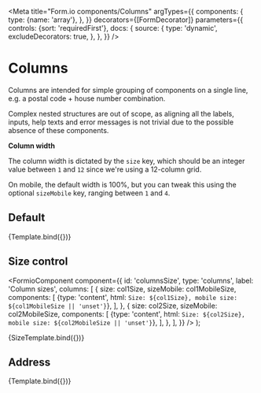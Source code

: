 

<Meta
  title="Form.io components/Columns"
  argTypes={{
    components: {
      type: {name: 'array'},
    },
  }}
  decorators={[FormDecorator]}
  parameters={{
    controls: {sort: 'requiredFirst'},
    docs: {
      source: {
        type: 'dynamic',
        excludeDecorators: true,
      },
    },
  }}
/>

# Columns

Columns are intended for simple grouping of components on a single line, e.g. a postal code + house
number combination.

Complex nested structures are out of scope, as aligning all the labels, inputs, help texts and error
messages is not trivial due to the possible absence of these components.

**Column width**

The column width is dictated by the `size` key, which should be an integer value between `1` and
`12` since we're using a 12-column grid.

On mobile, the default width is 100%, but you can tweak this using the optional `sizeMobile` key,
ranging between `1` and `4`.

## Default


<Canvas>
  <Story
    name="Default"
    args={{
      components: [
        {
          key: 'cols1',
          type: 'columns',
          label: 'Columns 1',
          columns: [
            {
              size: 4,
              components: [
                {
                  key: 'howManyDroidsDidYouDestroy',
                  type: 'textfield',
                  label: '# droids destroyed?',
                },
              ],
            },
            {
              size: 4,
              components: [
                {
                  key: 'whatAboutDroidekas',
                  type: 'textfield',
                  label: "What about Droideka's?",
                },
              ],
            },
            {
              size: 4,
              components: [
                {
                  key: 'doYouTrustYourClones',
                  type: 'textfield',
                  label: 'Do you trust your clones?',
                },
              ],
            },
          ],
        },
        {
          key: 'isTheForceTrulyWithYou',
          type: 'textfield',
          label: 'Is the force truly with you?',
          description:
            'Harum provident earum quod perferendis dolor tempora. Est ipsum molestiae dolor repellendus id omnis vel.',
        },
      ],
    }}
  >
    {Template.bind({})}
  </Story>
</Canvas>

<Props story="Default" />

## Size control

  <FormioComponent
    component={{
      id: 'columnsSize',
      type: 'columns',
      label: 'Column sizes',
      columns: [
        {
          size: col1Size,
          sizeMobile: col1MobileSize,
          components: [
            {type: 'content', html: `Size: ${col1Size}, mobile size: ${col1MobileSize || 'unset'}`},
          ],
        },
        {
          size: col2Size,
          sizeMobile: col2MobileSize,
          components: [
            {type: 'content', html: `Size: ${col2Size}, mobile size: ${col2MobileSize || 'unset'}`},
          ],
        },
      ],
    }}
  />
);

<Canvas>
  <Story
    name="Column sizes"
    argTypes={{
      col1Size: {
        name: 'Size column 1',
        type: {required: true},
        control: {type: 'range', min: 1, max: 12, step: 1},
      },
      col2Size: {
        name: 'Size column 2',
        type: {required: true},
        control: {type: 'range', min: 1, max: 12, step: 1},
      },
      col1MobileSize: {
        name: 'Size on mobile column 1',
        control: {type: 'range', min: 0, max: 4, step: 1},
      },
      col2MobileSize: {
        name: 'Size on mobile column 2',
        control: {type: 'range', min: 0, max: 4, step: 1},
      },
      components: {
        table: {
          disable: true,
        },
      },
    }}
    parameters={{
      controls: {sort: 'requiredFirst'},
    }}
    args={{
      col1Size: 8,
      col2Size: 4,
      col1MobileSize: 0,
      col2MobileSize: 0,
    }}
  >
    {SizeTemplate.bind({})}
  </Story>
</Canvas>

<Props story="Column sizes" />

## Address

<Canvas>
  <Story
    name="Address"
    args={{
      components: [
        {
          key: 'address',
          type: 'columns',
          label: 'Address columns',
          columns: [
            {
              size: 3,
              sizeMobile: 6,
              components: [
                {
                  key: 'postalCode',
                  type: 'postcode',
                  label: 'Postal code',
                },
              ],
            },
            {
              size: 3,
              sizeMobile: 6,
              components: [
                {
                  key: 'number',
                  type: 'textfield',
                  label: 'House number',
                },
              ],
            },
          ],
        },
      ],
    }}
  >
    {Template.bind({})}
  </Story>
</Canvas>

<Props story="Address" />
